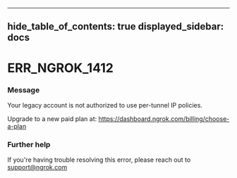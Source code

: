 

---
hide_table_of_contents: true
displayed_sidebar: docs
---


# ERR_NGROK_1412

### Message
Your legacy account is not authorized to use per-tunnel IP policies.

Upgrade to a new paid plan at: https://dashboard.ngrok.com/billing/choose-a-plan

<ErrorDetails />



### Further help
If you're having trouble resolving this error, please reach out to [support@ngrok.com](mailto:support@ngrok.com?subject=Help%20with%20ERR_NGROK_1412)

